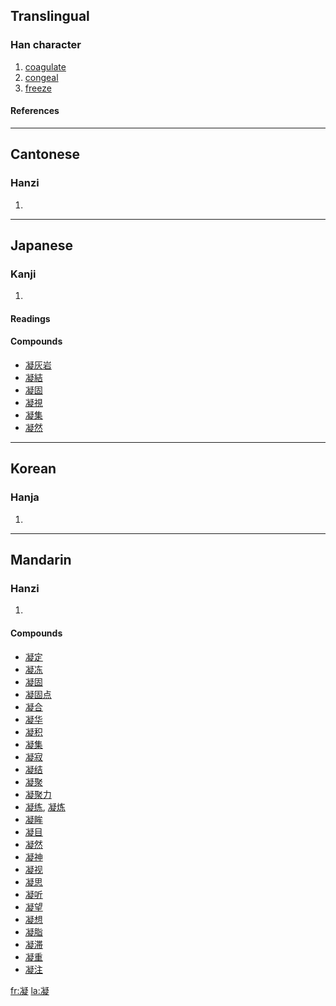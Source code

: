 ==Translingual==
===Han character===
{{Han char|rn=15|rad=冫|as=14|sn=16|four=3718<sub>1</sub>|canj=戈一心大人 (IMPKO)}}
# [[coagulate]]
# [[congeal]]
# [[freeze]]
====References====
{{Han ref|kx=0133.450|dkj=01720|dj=0298.270|hdz=10301.180|uh=51DD|ud=20957|bh=BEAE|bd=48814}}
----
==Cantonese==
===Hanzi===
{{yue-hanzi|jyut=|y=ying4}}
# {{defn|Cantonese}}
----
==Japanese==
===Kanji===
{{ja-kanji|grade=c|rs=冫14}}
# {{defn|Japanese}} 
====Readings====
{{ja-readings|on=[[ぎょう]] (gyō)|kun=[[こる]] (koru), [[こらす]] (korasu)}}

====Compounds====
*[[凝灰岩]]
*[[凝結]]
*[[凝固]]
*[[凝視]]
*[[凝集]]
*[[凝然]]
----
==Korean==
===Hanja===
{{ko-hanja|hangeul=응|rv=eung|mr=ŭng}}
# {{defn|Korean}}
----
==Mandarin==
===Hanzi===
{{cmn-hanzi|pin=[[níng]] (ning2)|wg=ning<sup>2</sup>}}
# {{defn|Mandarin}}

====Compounds====
*[[凝定]]
*[[凝冻]]
*[[凝固]]
*[[凝固点]]
*[[凝合]]
*[[凝华]]
*[[凝积]]
*[[凝集]]
*[[凝寂]]
*[[凝结]]
*[[凝聚]]
*[[凝聚力]]
*[[凝练]], [[凝炼]]
*[[凝眸]]
*[[凝目]]
*[[凝然]]
*[[凝神]]
*[[凝视]]
*[[凝思]]
*[[凝听]]
*[[凝望]]
*[[凝想]]
*[[凝脂]]
*[[凝滞]]
*[[凝重]]
*[[凝注]]

[[fr:凝]]
[[la:凝]]